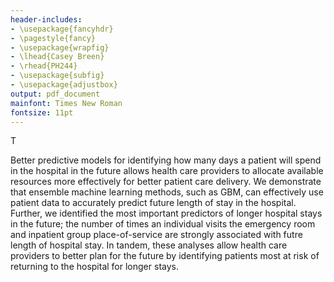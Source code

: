 ```yaml
---
header-includes:
- \usepackage{fancyhdr}
- \pagestyle{fancy}
- \usepackage{wrapfig}
- \lhead{Casey Breen}
- \rhead{PH244}
- \usepackage{subfig}
- \usepackage{adjustbox}
output: pdf_document
mainfont: Times New Roman
fontsize: 11pt
---
```


\begin{center}{\textbf{Project 4: Covid 19 Forecasting}}
\end{center}

\textbf{Summary:}  \newline
\textbf{Winning Competition Methods:} \newline
\textbf{Data Cleaning:} \newline
\textbf{Model Building:}  \newline 
\textbf{Variable Selection:} \newline
\textbf{Linear Model:} \newline
\textbf{GBM:}  \newline
\textbf{Model Performance:} T \newline
\textbf{Proposed Question:}\newline
\textbf{Findings:}

<!-- \begin{figure} -->
<!--   \centering -->
<!--   \subfloat[\label{fig:tp01}]{\includegraphics[width=5.5in]{var_importance.png}} -->
<!--   \caption{Relative variable importance for two predictive models} -->
<!--   \label{fig:tp} -->
<!-- \end{figure} -->

\textbf{Conclusion:} Better predictive models for identifying how many days a patient will spend in the hospital in the future allows health care providers to allocate available resources more effectively for better patient care delivery. We demonstrate that ensemble machine learning methods, such as GBM, can effectively use patient data to accurately predict future length of stay in the hospital. Further, we identified the most important predictors of longer hospital stays in the future; the number of times an individual visits the emergency room and inpatient group place-of-service are strongly associated with futre length of hospital stay. In tandem, these analyses allow health care providers to better plan for the future by identifying patients most at risk of returning to the hospital for longer stays. 

\begin{footnotesize}
Citations: 
[1] Heritage Health Prize Contest Data. ForeverData.org. Collection 1015. November 2013.
[2] Kuhn, M. (2008). Building Predictive Models in R Using the caret Package. Journal of Statistical Software, 28(5), 1 - 26.
[3] Turgeman, Lior, Jerrold H. May, and Roberta Sciulli. "Insights from a machine learning model for predicting the hospital Length of Stay (LOS) at the time of admission." Expert Systems with Applications 78 (2017): 376-385.

\end{footnotesize}
